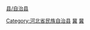 [[category:承德区县|县/自治县]]
[[Category:河北省民族自治县|Category:河北省民族自治县]]
[[Category:中国满族自治县|冀]]
[[Category:中国蒙古族自治县|冀]]
{{catmore|围场满族蒙古族自治县|河北省围场满族蒙古族自治县}}
